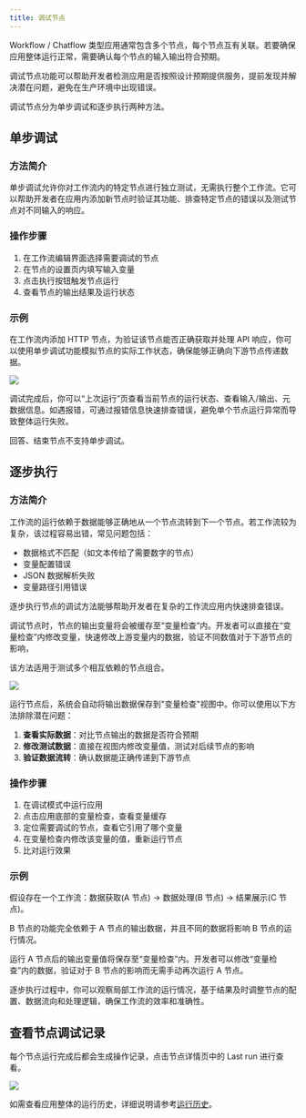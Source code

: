 ```yaml
---
title: 调试节点
---
```


Workflow / Chatflow 类型应用通常包含多个节点，每个节点互有关联。若要确保应用整体运行正常，需要确认每个节点的输入输出符合预期。

调试节点功能可以帮助开发者检测应用是否按照设计预期提供服务，提前发现并解决潜在问题，避免在生产环境中出现错误。

调试节点分为单步调试和逐步执行两种方法。

## 单步调试

### 方法简介

单步调试允许你对工作流内的特定节点进行独立测试，无需执行整个工作流。它可以帮助开发者在应用内添加新节点时验证其功能、排查特定节点的错误以及测试节点对不同输入的响应。

### 操作步骤

1. 在工作流编辑界面选择需要调试的节点
2. 在节点的设置页内填写输入变量
3. 点击执行按钮触发节点运行
4. 查看节点的输出结果及运行状态

### 示例

在工作流内添加 HTTP 节点，为验证该节点能否正确获取并处理 API 响应，你可以使用单步调试功能模拟节点的实际工作状态，确保能够正确向下游节点传递数据。

![](https://assets-docs.dify.ai/2025/04/376c9de6f92cb7a5f97a6661c5e0e9eb.png)

调试完成后，你可以“上次运行”页查看当前节点的运行状态、查看输入/输出、元数据信息。如遇报错，可通过报错信息快速排查错误，避免单个节点运行异常而导致整体运行失败。

<Warning>
    回答、结束节点不支持单步调试。
</Warning>

## 逐步执行

### 方法简介

工作流的运行依赖于数据能够正确地从一个节点流转到下一个节点。若工作流较为复杂，该过程容易出错，常见问题包括：

- 数据格式不匹配（如文本传给了需要数字的节点）
- 变量配置错误
- JSON 数据解析失败
- 变量路径引用错误

逐步执行节点的调试方法能够帮助开发者在复杂的工作流应用内快速排查错误。

调试节点时，节点的输出变量将会被缓存至“变量检查”内。开发者可以直接在“变量检查”内修改变量，快速修改上游变量内的数据，验证不同数值对于下游节点的影响，

该方法适用于测试多个相互依赖的节点组合。

![](https://assets-docs.dify.ai/2025/06/f8656d8deeeaefeab0a8d9169f0ed2d3.png)

运行节点后，系统会自动将输出数据保存到"变量检查"视图中。你可以使用以下方法排除潜在问题：

1. **查看实际数据**：对比节点输出的数据是否符合预期
2. **修改测试数据**：直接在视图内修改变量值，测试对后续节点的影响
3. **验证数据流转**：确认数据能正确传递到下游节点

### 操作步骤

1. 在调试模式中运行应用
2. 点击应用底部的变量检查，查看变量缓存
3. 定位需要调试的节点，查看它引用了哪个变量
4. 在变量检查内修改该变量的值，重新运行节点
5. 比对运行效果

### 示例

假设存在一个工作流：数据获取(A 节点) → 数据处理(B 节点) → 结果展示(C 节点)。

B 节点的功能完全依赖于 A 节点的输出数据，并且不同的数据将影响 B 节点的运行情况。

运行 A 节点后的输出变量值将保存至“变量检查”内。开发者可以修改“变量检查”内的数据，验证对于 B 节点的影响而无需手动再次运行 A 节点。

逐步执行过程中，你可以观察局部工作流的运行情况，基于结果及时调整节点的配置、数据流向和处理逻辑，确保工作流的效率和准确性。

## 查看节点调试记录

每个节点运行完成后都会生成操作记录，点击节点详情页中的 Last run 进行查看。

![](https://assets-docs.dify.ai/2025/04/5ee92e6406979f5101d21865f95a86e5.png)

如需查看应用整体的运行历史，详细说明请参考[运行历史](/zh-hans/guides/workflow/debug-and-preview/history)。
